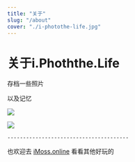 ```yaml
---
title: "关于"
slug: "/about"
cover: "./i-photothe-life.jpg"
---
```


# 关于i.Phoththe.Life

存档一些照片

以及记忆

![](https://images.unsplash.com/photo-1556740758-90de374c12ad?ixlib=rb-1.2.1&ixid=eyJhcHBfaWQiOjEyMDd9&auto=format&fit=crop&w=1000&q=80)


![](https://photo.bolebook.com/i-photothe-life.jpg)


    ---------------------------------------


也欢迎去 [iMoss.online](https://imoss.online "iMoss.online") 看看其他好玩的


